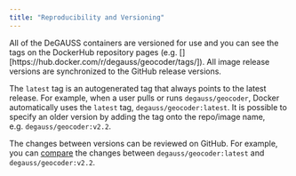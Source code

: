 ```yaml
---
title: "Reproducibility and Versioning"
---
```


All of the DeGAUSS containers are versioned for use and you can see the tags on the DockerHub repository pages (e.g. [][https://hub.docker.com/r/degauss/geocoder/tags/]). All image release versions are synchronized to the GitHub release versions. 

The `latest` tag is an autogenerated tag that always points to the latest release.  For example, when a user pulls or runs `degauss/geocoder`, Docker automatically uses the `latest` tag, `degauss/geocoder:latest`.  It is possible to specify an older version by adding the tag onto the repo/image name, e.g. `degauss/geocoder:v2.2`.  

The changes between versions can be reviewed on GitHub.  For example, you can [compare](https://github.com/cole-brokamp/geocoder/compare/v2.2...master) the changes between `degauss/geocoder:latest` and `degauss/geocoder:v2.2`.
